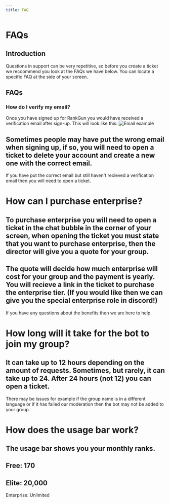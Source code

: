---
title: FAQ
---

# FAQs 
## Introduction 

Questions in support can be very repetitive, so before you create a ticket we reccommend you look at the FAQs we have below. You can locate a specific FAQ at the side of your screen.

## FAQs 

### How do I verify my email? 
Once you have signed up for RankGun you would have received a verification email after sign-up. This will look like this:
![Email example](/images/verificationemail.png)

Sometimes people may have put the wrong email when signing up, if so, you will need to open a ticket to delete your account and create a new one with the correct email.
---
If you have put the correct email but still haven't recieved a verification email then you will need to open a ticket.

# How can I purchase enterprise? 
To purchase enterprise you will need to open a ticket in the chat bubble in the corner of your screen, when opening the ticket you must state that you want to purchase enterprise, then the director will give you a quote for your group.
---
The quote will decide how much enterprise will cost for your group and the payment is yearly. You will recieve a link in the ticket to purchase the enterprise tier. (If you would like then we can give you the special enterprise role in discord!)
---
If you have any questions about the benefits then we are here to help.

# How long will it take for the bot to join my group? 
It can take up to 12 hours depending on the amount of requests.
Sometimes, but rarely, it can take up to 24. After 24 hours (not 12) you can open a ticket.
---
There may be issues for example if the group name is in a different language or if it has failed our moderation then the bot may not be added to your group.

# How does the usage bar work?
The usage bar shows you your monthly ranks.
---
Free: 170
---
Elite: 20,000
---
Enterprise: Unlimited